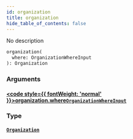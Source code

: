 ```yaml
---
id: organization
title: organization
hide_table_of_contents: false
---
```








No description

```graphql
organization(
  where: OrganizationWhereInput
): Organization
```


### Arguments

#### [<code style={{ fontWeight: 'normal' }}>organization.<b>where</b></code>](#)<Bullet />[`OrganizationWhereInput`](/docs/api/inputs/organization-where-input) <Badge class="secondary" text="input"/>
> 
> 

### Type

#### [`Organization`](/docs/api/objects/organization) <Badge class="secondary" text="object"/>
> 
> 





